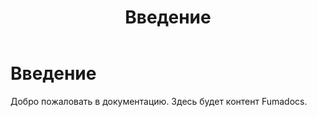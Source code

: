 ﻿---
title: "Введение"
description: "Добро пожаловать в документацию"
---

# Введение

Добро пожаловать в документацию. Здесь будет контент Fumadocs.
